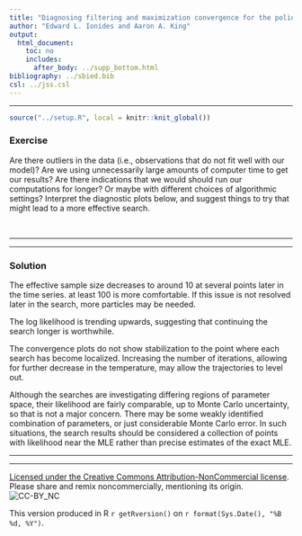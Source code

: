 ```yaml
---
title: "Diagnosing filtering and maximization convergence for the polio case study"
author: "Edward L. Ionides and Aaron A. King"
output:
  html_document:
    toc: no
    includes:
      after_body: ../supp_bottom.html
bibliography: ../sbied.bib
csl: ../jss.csl
---
```



-----------------------------------

```r
source("../setup.R", local = knitr::knit_global())
```

\newcommand\prob[1]{\mathbb{P}\left[{#1}\right]}
\newcommand\expect[1]{\mathbb{E}\left[{#1}\right]}
\newcommand\var[1]{\mathrm{Var}\left[{#1}\right]}
\newcommand\cov[2]{\mathrm{Cov}\left[{#1},{#2}\right]}
\newcommand\dist[2]{\mathrm{#1}\left(#2\right)}
\newcommand\dd[1]{d{#1}}
\newcommand\lik{\mathcal{L}}
\newcommand\loglik{\ell}
\newcommand\R{\mathbb{R}}
\newcommand\data[1]{#1^*}
\newcommand\params{\, ; \,}
\newcommand\transpose{\scriptsize{T}}
\newcommand\eqspace{\quad\quad\quad}
\newcommand\profileloglik[1]{\ell^\mathrm{profile}_#1}


### Exercise

Are there outliers in the data (i.e., observations that do not fit well with our model)? Are we using unnecessarily large amounts of computer time to get our results? Are there indications that we would should run our computations for longer? Or maybe with different choices of algorithmic settings?
Interpret the diagnostic plots below, and suggest things to try that might lead to a more effective search.


<br>

--------

---------

### Solution

The effective sample size decreases to around 10 at several points later in the time series. at least 100 is more comfortable. If this issue is not resolved later in the search, more particles may be needed. 

The log likelihood is trending upwards, suggesting that continuing the search longer is worthwhile. 

The convergence plots do not show stabilization to the point where each search has become localized. Increasing the number of iterations, allowing for further decrease in the temperature, may allow the trajectories to level out. 

Although the searches are investigating differing regions of parameter space, their likelihood are fairly comparable, up to Monte Carlo uncertainty, so that is not a major concern. There may be some weakly identified combination of parameters, or just considerable Monte Carlo error. In such situations, the search results should be considered a collection of points with likelihood near the MLE rather than precise estimates of the exact MLE.


--------------------------

-----------------------------------

[Licensed under the Creative Commons Attribution-NonCommercial license](http://creativecommons.org/licenses/by-nc/4.0/).
Please share and remix noncommercially, mentioning its origin.  
![CC-BY_NC](../graphics/cc-by-nc.png)

This version produced in R `r getRversion()` on `r format(Sys.Date(), "%B %d, %Y")`.
